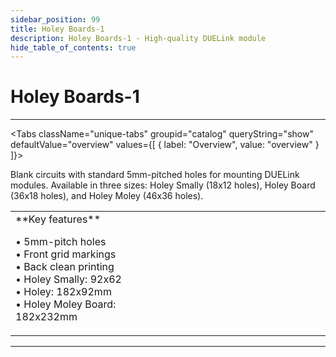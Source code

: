 ```yaml
---
sidebar_position: 99
title: Holey Boards-1
description: Holey Boards-1 - High-quality DUELink module
hide_table_of_contents: true
---
```



# Holey Boards-1

<ImageSection 
  product="axholeyboards-a"
  tagline="Holey Boards for Mounting DUELink Modules"
/>

---

<Tabs className="unique-tabs" groupid="catalog" queryString="show" defaultValue="overview"
  values={[
    {
        label: "Overview",
        value: "overview"
    }
]}>

<TabItem value="overview">

Blank circuits with standard 5mm-pitched holes for mounting DUELink modules. Available in three sizes: Holey Smally (18x12 holes), Holey Board (36x18 holes), and Holey Moley (46x36 holes).

<table><td width='50%'>
**Key features**

• 5mm-pitch holes<br/>
• Front grid markings<br/>
• Back clean printing<br/>
• Holey Smally: 92x62<br/>
• Holey: 182x92mm<br/>
• Holey Moley Board: 182x232mm<br/>

</td><td width='50%'>

</td></table>

</TabItem>



</Tabs>

---

<OrderSection
    product="DUELink Holey Boards-1"
    partnumber="GDL-AXHOLEYBOARDS-A"
    price="$0.00"
/>
